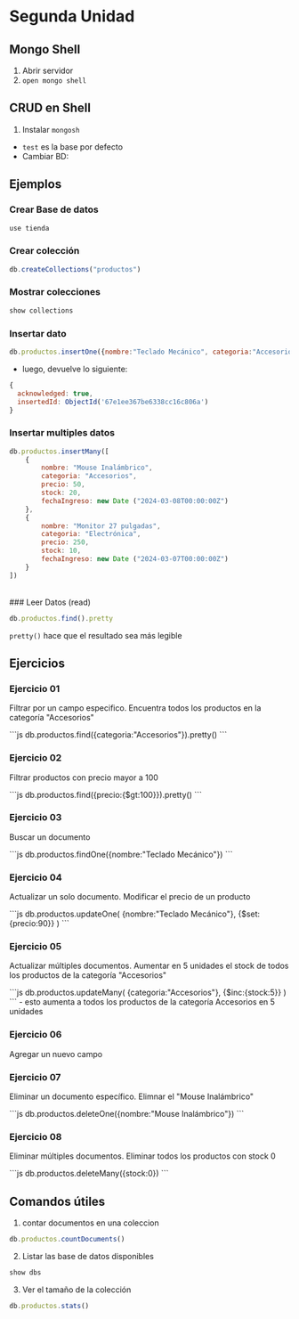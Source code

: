 # Segunda Unidad

## Mongo Shell

1. Abrir servidor
2. `open mongo shell`


## CRUD en Shell

1. Instalar `mongosh`

- `test` es la base por defecto
- Cambiar BD:


## Ejemplos

### Crear Base de datos

```js
use tienda
```

### Crear colección

```js
db.createCollections("productos")
```

### Mostrar colecciones

```js
show collections
```

### Insertar dato

```js
db.productos.insertOne({nombre:"Teclado Mecánico", categoria:"Accesorios", precio:80, stock:15, fechaIngreso: new Date("2024-03-10T00:00:00.00Z")})
```

- luego, devuelve lo siguiente: 

```js
{
  acknowledged: true,
  insertedId: ObjectId('67e1ee367be6338cc16c806a')
}
```

### Insertar multiples datos

```js
db.productos.insertMany([
    {
        nombre: "Mouse Inalámbrico",
		categoria: "Accesorios",
		precio: 50,
		stock: 20,
		fechaIngreso: new Date ("2024-03-08T00:00:00Z")
    },
    {
		nombre: "Monitor 27 pulgadas",
		categoria: "Electrónica",
		precio: 250,
		stock: 10,
		fechaIngreso: new Date ("2024-03-07T00:00:00Z")
    }
])
```

<br/>
### Leer Datos (read)


```js
db.productos.find().pretty
```

`pretty()` hace que el resultado sea más legible

## Ejercicios

### Ejercicio 01
Filtrar por un campo especifico. Encuentra todos los productos en la categoría "Accesorios"

<Solution>
```js
db.productos.find({categoria:"Accesorios"}).pretty()
```
</Solution>

### Ejercicio 02
Filtrar productos con precio mayor a 100

<Solution>
```js
db.productos.find({precio:{$gt:100}}).pretty()
```
</Solution>

### Ejercicio 03
Buscar un documento

<Solution>
```js
db.productos.findOne({nombre:"Teclado Mecánico"})
```
</Solution>

### Ejercicio 04 
Actualizar un solo documento. Modificar el precio de un producto

<Solution>
```js
db.productos.updateOne(
    {nombre:"Teclado Mecánico"},
    {$set:{precio:90}}
)
```
</Solution>

### Ejercicio 05
Actualizar múltiples documentos. Aumentar en 5 unidades el stock de todos los productos de la categoría "Accesorios"

<Solution>
```js
db.productos.updateMany(
    {categoria:"Accesorios"},
    {$inc:{stock:5}}
)
```
- esto aumenta a todos los productos de la categoría Accesorios en 5 unidades

</Solution>


### Ejercicio 06
Agregar un nuevo campo

### Ejercicio 07
Eliminar un documento específico. Elimnar el "Mouse Inalámbrico"

<Solution>
```js
db.productos.deleteOne({nombre:"Mouse Inalámbrico"})
```
</Solution>

### Ejercicio 08
Eliminar múltiples documentos. Eliminar todos los productos con stock 0

<Solution>
```js
db.productos.deleteMany({stock:0})
```
</Solution>

## Comandos útiles

1. contar documentos en una coleccion 

```js
db.productos.countDocuments()
```

2. Listar las base de datos disponibles

```js
show dbs
```

3. Ver el tamaño de la colección

```js
db.productos.stats()
```